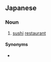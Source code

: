 ==Japanese==
{{ja-kanjitab|す|し|てん|yomi=o}}

===Noun===
{{ja-noun|すしてん}}

# [[sushi]] [[restaurant]]

====Synonyms====
* {{ja-r|寿司屋|すしや}}